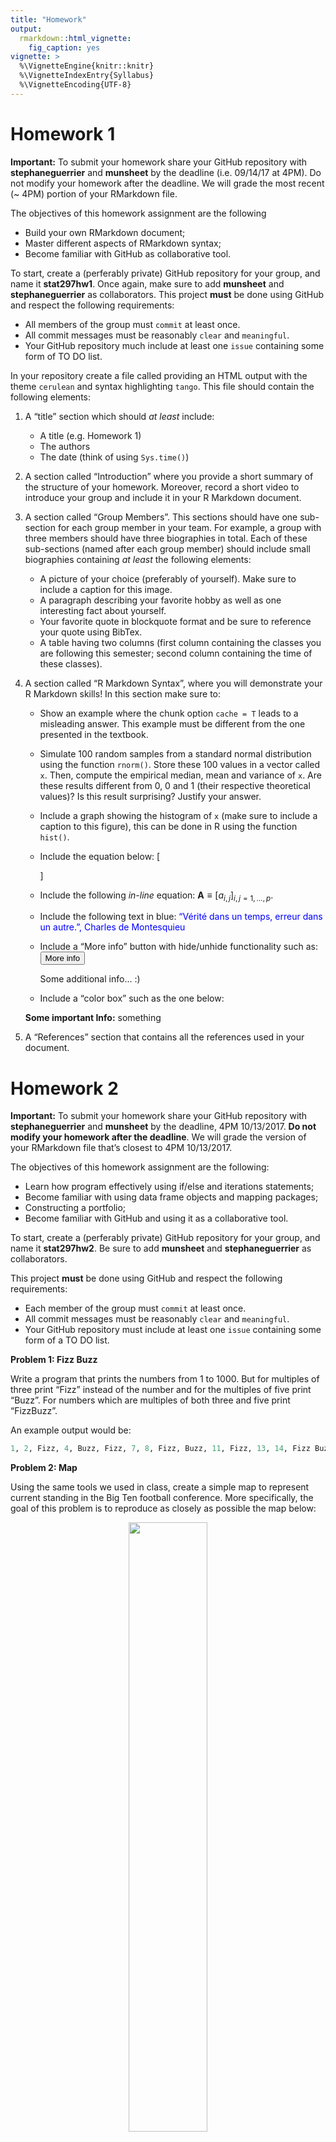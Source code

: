 ```yaml
---
title: "Homework"
output: 
  rmarkdown::html_vignette:
    fig_caption: yes
vignette: >
  %\VignetteEngine{knitr::knitr}
  %\VignetteIndexEntry{Syllabus}
  %\VignetteEncoding{UTF-8}
---
```


# Homework 1


<div class="alert alert-info">
  <strong>Important:</strong> To submit your homework share your GitHub repository with **stephaneguerrier** and **munsheet** by the deadline (i.e. 09/14/17 at 4PM).  Do not modify your homework after the deadline. We will grade the most recent (~ 4PM) portion of your RMarkdown file. 
</div>


The objectives of this homework assignment are the following

- Build your own RMarkdown document; 
- Master different aspects of RMarkdown syntax;
- Become familiar with GitHub as collaborative tool.

To start, create a (perferably private) GitHub repository for your group, and name it **stat297hw1**. Once again, make sure to add **munsheet** and **stephaneguerrier** as collaborators. This project **must** be done using GitHub and respect the following requirements:

- All members of the group must `commit` at least once. 
- All commit messages must be reasonably `clear` and `meaningful`.   
- Your GitHub repository much include at least one `issue` containing some form of TO DO list. 

In your repository create a file called \textbf{HW1.Rmd} providing an HTML output with the theme `cerulean` and syntax highlighting `tango`. This file should contain the following elements:

1. A "title" section which should *at least* include:
    - A title (e.g. Homework 1) 
    - The authors 
    - The date (think of using `Sys.time()`)

2. A section called "Introduction" where you provide a short summary of the structure of your homework. Moreover, record a short video to introduce your group and include it in your R Markdown document.

3. A section called "Group Members". This sections should have one sub-section for each group member in your team. For example, a group with three members should have three biographies in total. Each of these sub-sections (named after each group member) should include small biographies containing *at least* the following elements:

    - A picture of your choice (preferably of yourself). Make sure to include a caption for this image. 
    -  A paragraph describing your favorite hobby as well as one interesting fact about yourself.
    - Your favorite quote in blockquote format and be sure to reference your quote using BibTex.
    - A table having two columns (first column containing the classes you are following this semester; second column containing the time of these classes).

4. A section called "R Markdown Syntax", where you will demonstrate your R Markdown skills! In this section make sure to: 

    - Show an example where the chunk option `cache = T` leads to a misleading answer. This example must be different from the one presented in the textbook.
    - Simulate 100 random samples from a standard normal distribution using the function `rnorm()`. Store these 100 values in a vector called `x`. Then, compute the empirical median, mean and variance of `x`. Are these results different from 0, 0 and 1 (their respective theoretical values)? Is this result surprising? Justify your answer. 
    - Include a graph showing the histogram of `x` (make sure to include a caption to this figure), this can be done in R using the function `hist()`.
    - Include the equation below: 
\[
	\begin{aligned}
			 \mathbb{E} \left[ \text{var} \left\{
                             \boldsymbol{v}_1\left(
                               \hat{\boldsymbol{\theta}},n\right) \big|
                             \hat{\boldsymbol{\theta}} \right\}  \right] 
&=
                         \text{var} \left\{ \mathbf{v}_1\left(
                             \boldsymbol{\theta}_0,n\right)  \right\}  +
                         \mathbb{E} \left[\mathcal{O}_p\left\{
{\bf D}_1(\boldsymbol{\theta}^*,n)(\hat{\boldsymbol{\theta}} - \boldsymbol{\theta}_{0}), 
\dots,
{\bf D}_p(\boldsymbol{\theta}^*,n)(\boldsymbol{\theta} - \boldsymbol{\theta}_{0})
\right\}\right]\\
			&= \text{var} \left\{ \mathbf{v}_1\left( \boldsymbol{\theta}_0,n\right)  \right\}  + \mathcal{O}\left(n^{-2}\right).
	\end{aligned}
\]

    - Include the following *in-line* equation: $\mathbf{A} \equiv \left[a_{i,j}\right]_{i,j = 1, \ldots, p}$.
    - Include the following text in blue\textbf{blue}: <font color="blue">"Vérité dans un temps, erreur dans un autre.", Charles de Montesquieu</font>
    - Include a "More info" button with hide/unhide functionality such as:
    <button data-toggle="collapse" data-target="#demo">More info</button>
<div id="demo" class="collapse">
Some additional info... :)
</div> 
    - Include a "color box" such as the one below:
    
    <div class="alert alert-success">
  <strong>Some important Info:</strong> something
</div>

5. A "References" section that contains all the references used in your document.

# Homework 2

<div class="alert alert-info">
  <strong>Important:</strong> To submit your homework share your GitHub repository with **stephaneguerrier** and **munsheet** by the deadline, 4PM 10/13/2017.  **Do not modify your homework after the deadline**. We will grade the version of your RMarkdown file that's closest to 4PM 10/13/2017.
</div>

The objectives of this homework assignment are the following:

- Learn how program effectively using if/else and iterations statements; 
- Become familiar with using data frame objects and mapping packages;
- Constructing a portfolio;
- Become familiar with GitHub and using it as a collaborative tool.

To start, create a (perferably private) GitHub repository for your group, and name it **stat297hw2**. Be sure to add **munsheet** and **stephaneguerrier** as collaborators. 

This project **must** be done using GitHub and respect the following requirements:

- Each member of the group must `commit` at least once. 
- All commit messages must be reasonably `clear` and `meaningful`.   
- Your GitHub repository must include at least one `issue` containing some form of a TO DO list. 

**Problem 1: Fizz Buzz** 

Write a program that prints the numbers from 1 to 1000. But for multiples of three print "Fizz" instead of the number and for the multiples of five print "Buzz". For numbers which are multiples of both three and five print "FizzBuzz".

An example output would be: 

```r
1, 2, Fizz, 4, Buzz, Fizz, 7, 8, Fizz, Buzz, 11, Fizz, 13, 14, Fizz Buzz, 16, 17, Fizz, 19, Buzz, Fizz, 22, 23, Fizz, Buzz, 26, Fizz, 28, 29, Fizz Buzz, 31, 32, Fizz, 34, Buzz, Fizz, ...
```


**Problem 2: Map**

Using the same tools we used in class, create a simple map to represent current standing in the Big Ten football conference. More specifically, the goal of this problem is to reproduce as closely as possible the map below:

<center>![](hw2_map.png){width=50%}</center>

Note that the code below was used to download the data needed for this graph:

```r
library(maps)
library(ggmap)
library(rvest)

# Define webpage
big10 = read_html("http://www.bigten.org/library/stats/fb-confsked.html#standings")

# Get uni names
big10 %>% 
    html_nodes(".b1gfbstats:nth-child(9) td:nth-child(1) , .b1gfbstats:nth-child(6) td:nth-child(1)") %>% 
    html_text() -> uni_name
uni_name = paste(uni_name,"University")

# Find uni locations
uni_coord = data.frame(geocode(uni_name))

# Get win rate
big10 %>% 
    html_nodes("td:nth-child(7)") %>%
    html_text() -> uni_wp
uni_coord$wp = 100*as.numeric(uni_wp[1:length(uni_name)])

# Get division
uni_coord$conf = rep(c("East Division","West Division"), each = length(uni_name)/2)
```

**Problem 3: 3D-random walks**

In this problem you will program a three-dimensional random walk. For this purpose we will consider a three-dimensional space where we let $\mathbf{X}_0 = [0 \;\; 0\;\; 0]^T$ denote the starting point of our process. Suppose that there exist a sequence of random variables $U_1, \cdots, U_B$ such $U_t \stackrel{iid}{\sim} \mathcal{U}(0,1)$. Then, we let the position at time $t$ (where $1 \leq t \leq B$) be given by

\[
\mathbf{X}_t = \mathbf{X}_{t - 1} + \mathbf{f}(U_t), 
\]

where

\[
\mathbf{f}(U_t) = \left\{
	\begin{array}{ll}
		[\phantom{-}1 \; \,\;\phantom{-}0 \; \,\;\phantom{-}0]^T  & \mbox{if } U_t \leq a_1 \\
		[     -1      \; \,\;\phantom{-}0 \; \,\;\phantom{-}0]^T  & \mbox{if } U_t \in (a_1, \, a_2] \\
		[\phantom{-}0 \; \,\;\phantom{-}1 \; \,\;\phantom{-}0]^T  & \mbox{if } U_t \in (a_2, \, a_3] \\
		[\phantom{-}0 \; -1       \; \,\;\phantom{-}0]^T  & \mbox{if } U_t \in (a_3, \, a_4] \\
		[\phantom{-}0 \; \,\;\phantom{-}0 \; \,\;\phantom{-}1]^T  & \mbox{if } U_t \in (a_4, \, a_5] \\
		[\phantom{-}0 \; \,\;\phantom{-}0 \; -1]^T  & \mbox{if } U_t > a_5. \\
	\end{array}
\right.
\]

So for example, if we consider $B = 2$, $a_i = \frac{i}{6}$, $U_1 = 0.12$ and $U_2 = 0.81$ then we have

\[\mathbf{X}_1 = \mathbf{X}_0 + \mathbf{f}(U_t = 0.12) = \left[
\begin{matrix}
0\\
0\\
0\\
\end{matrix}\right] + \left[
\begin{matrix}
1\\
0\\
0\\
\end{matrix}\right] = \left[
\begin{matrix}
1\\
0\\
0\\
\end{matrix}\right]. \]

and

\[\mathbf{X}_2 = \mathbf{X}_1 + \mathbf{f}(U_t = 0.81) = \left[
\begin{matrix}
1\\
0\\
0\\
\end{matrix}\right] + \left[
\begin{matrix}
0\\
0\\
1\\
\end{matrix}\right] = \left[
\begin{matrix}
1\\
0\\
1\\
\end{matrix}\right]. \]


- **(a)** Using the same idea, simulate a three-dimensional random walk with $B = 10^4$, $a_i = \frac{i}{6}$ and with $U_t$ being obtained as follows

```r
B <- 10^4
set.seed(1982)
Ut <- runif(B)
head(Ut)
```

Therefore, $U_t$ corresponds to the *t*-th element `Ut`. Using the characteristics, show that

\[
X_B = \left[\begin{matrix}
\phantom{-}26\\
          -44\\
\phantom{-}26\\
\end{matrix}\right],
\]

and provide a graphical respresentation of your random walk. For example, you can produce a graph similar to the one below which is based on the function `segments3D` from the `plot3D` package. Note that the red and blue points indicate, respectively the starting and end points of the random walk.

<center>![](hw2_2a.png){width=50%}</center>

- **(b)** Repeat what you have in part **(a)** but with $B = 10^5$, $a_i = 0.99 \frac{i}{6}$ and with $U_t$ being obtained as follows

```r
B <- 10^5
set.seed(2000)
Ut <- runif(B)
head(Ut)
```

You should obtain

\[
X_B = \left[\begin{matrix}
\phantom{-}142\\
-133\\
-899\\
\end{matrix}\right],
\]

and produce a graph similar to:

<center>![](hw2_2b.png){width=50%}</center>

- **(c) - bonus:** Show that using the setting of part **(b)** we have:

\[\mathbb{E} \left[ X_B \right] = \left[\begin{matrix}
0\\
0\\
-0.01 B\\
\end{matrix}\right]. \]

Does this result make sense given the end of the process simulated in part **(b)**

- **(d) - bonus** Create a video to show how a random walk changes in time (an example is provided in file "RW3D.html" posted on piazza).

Below create a video as a HTML file. More information can be shown by looking into the `animation` package. This can, however be done in a video taken in any way and is more free form. 

```r
htmltools::includeHTML("RW3D.html") 
```

```r
library(animation)
ani.options(interval=.05)
B = 500
Xt = RW3D(B = B)

saveHTML({
  for (i in 1:(B-1)) {
    Yt = Xt[,1:(i+1)]
    class(Yt) = "RW3D"
    plot(Yt)
  }
}, htmlfile = "RW3D.html")
```


**Problem 4: Construct a portfolio**

Suppose that you are working in an investment firm company as a quantitative analyst. Your boss gives you the task of creating a portfolio for one of your clients. The client wants to find the portfolio with the smallest variance that satisfies the following constraints:
  
- Invest exactly $1,000,000.
- Only invest in stocks that are in the S&P500 index.
- Spend less than $100 in execution.

Your execution fees (i.e. the cost of buying shares) are given by $C_i = \max \left(\$40, \$ 0.0001 \cdot X_i \right)$ for each transaction where $X_i$ represent the amount of money you wish to invest in stock $i$. For example, if you want to invest 30% and 70% in stocks A and B your total cost would be

\[
  \text{Cost} = C_1 + C_2 = \max \left(\$40, \$ 0.0001 \cdot 0.3 \cdot  10^6  \right) + \max \left(\$40, \$ 0.0001 \cdot 0.7 \cdot  10^6  \right) = \max(\$40, \$30) + \max(\$40, \$70) = \$40 + \$70 = \$110.
  \]

Note that $\sum_i X_i = \$1,000,000$. Therefore, your boss want you to compute all possible portfolios that satify the client's constraints, represent them graphically as (for example) in the graph below and find the weight of the best (i.e. minimum variance) portfolio. 

<center>![](hw2_portfolio.png){width=50%}</center>

To help complete this task your boss tells you to use **3 years** of historical data and gives you this code to download the data you will need:

```r
library(quantmod)
library(rvest)
sp500 <- read_html("https://en.wikipedia.org/wiki/List_of_S%26P_500_companies")

sp500 %>% 
html_nodes(".text") %>% 
html_text() -> ticker_sp500

SP500_symbol <- ticker_sp500[(1:499)*2+1]
SP500_symbol[SP500_symbol == "BRK.B"] <- "BRK-B"
SP500_symbol[SP500_symbol == "BF.B"] <- "BF-B"
```

He also mentioned that the function `get()` could be useful for this project and provides you with the example below: 

```r
library(quantmod)
today <- Sys.Date()
three_year_ago <- seq(today, length = 2, by = "-3 year")[2]
stocks_tickers <- c("AAPL", "MSFT")
getSymbols(stocks_tickers, from = three_year_ago, to = today)
nb_ticker <- length(stocks_tickers)
var_stocks <- rep(NA, nb_ticker)
names(var_stocks) <- stocks_tickers

for (i in 1:nb_ticker){
Xt = na.omit(ClCl(get(stocks_tickers[i])))
stocks_tickers[i] = var(Xt)
}
stocks_tickers
```


# Homework 3


<div class="alert alert-info">
  <strong>Important:</strong> To submit your homework share your GitHub repository with **stephaneguerrier** and **munsheet** by the deadline, 4PM 11/17/2017.  **Do not modify your homework after the deadline**. We will grade the version of your RMarkdown file that's closest to 4PM 11/17/2017.
</div>


The objectives of this homework assignment are the following:

- Become competent at programming effectively using if/else and iterations statements; 
- Learn how program effectively using functions and think like a programmer; 
- Become familiar with GitHub and using it as a collaborative tool.


To start, create a (preferably private) GitHub repository for your group and be sure to add **munsheet** and **stephaneguerrier** as collaborators. 

This project **must** be done using GitHub and respect the following requirements:

- Your repository must be named **stat297hw3**.
- Each member of the group must `commit` at least once. 
- All commit messages must be reasonably `clear` and `meaningful`.   
- Your GitHub repository must include at least one `issue` containing some form of a TO DO list. 


**Problem 1: Finding $\pi$**

```r
make_circle = function(center = c(0,0), radius = 1,  nb_step = 300, col = "darkblue", fill = NULL, lty = 1){
  my_points = seq(from = 0, to = 2*pi, length.out = nb_step)
  coords = cbind(radius*cos(my_points) + center[1], radius*sin(my_points) + center[2])
  lines(coords, col = col, lty = lty)
  if (!is.null(fill)){
    polygon(c(coords[,1]), c(coords[,2]), col = fill, border = NULL)
  }
}

make_square = function(bottom_left = c(-1,-1), side = 2, col = "darkblue", fill = NULL){
  lines(c(bottom_left, bottom_left), c(bottom_left + side, bottom_left), col = col)
  lines(c(bottom_left + side, bottom_left), c(bottom_left + side, bottom_left + side), col = col)
  lines(c(bottom_left + side, bottom_left + side), c(bottom_left, bottom_left + side), col = col)
  lines(c(bottom_left, bottom_left + side), c(bottom_left, bottom_left), col = col)
  if (!is.null(fill)){
    polygon(c(bottom_left, bottom_left+side, bottom_left+side, bottom_left), c(bottom_left, bottom_left, bottom_left+side, bottom_left+side), border = NULL, col = fill)
  }
}

inside_unit_circle = function(x){
  # Compute squared distance from center
  d = x[1]^2 + x[2]^2
  (d < 1)
}

find_pi = function(B = 5000, seed = 10, make_plot = TRUE){
  # Control seed
  set.seed(seed)
  
  # Simulate B points
  point = matrix(runif(2*B, -1, 1), B, 2)
  
  # Compute the number of points inside unit circle
  nb_inside = apply(point, 1, inside_unit_circle)
  pi_hat = sum(nb_inside)/B
  
  # Make plot
  if (make_plot){
    plot(NA, xlim = c(-1.1,1.1), ylim = c(-1.1,1.1), xlab = "x", ylab = "y")
    make_square()
    cols = hcl(h = seq(15, 375, length = 3), l = 65, c = 100, alpha = 0.2)[1:2]
    grid()
    for (i in 1:B){
      points(point[i,1], point[i,2], pch = 16, col = cols[1 + nb_inside[i]])
    }
    make_circle()
  }
  
  # return estimated value of pi
  return(4*pi_hat)
}
```

In this exercise, we will consider a Monte-Carlo approach to find the value of $\pi$. First, we consider the square below which has an area of 4. Second, we draw a unit circle inside of this square. 

```r
par(mfrow=c(1,2))
plot(NA, xlim = c(-1.1,1.1), ylim = c(-1.1,1.1), xlab = "x", ylab = "y")
make_square()
plot(NA, xlim = c(-1.1,1.1), ylim = c(-1.1,1.1), xlab = "x", ylab = "y")
make_square()
make_circle(col= "red")
```

Since this circle has a unit radius, its area is simply $\pi$. Remember that the area of a circle is $\pi r^2$ and in this case $r=1$. A possible method estimate the area of this circle is the following. Let us consider $B$ points such that $\mathbf{Z}_i = [X_i \;\; Y_i]^T \in \mathbb{R}^2, \; i = 1,..., B$ denotes the coordinate of the $i$-th point. Next, we assume that $X_i \sim \mathcal{U}(-1,1)$ (i.e. a uniform distribution between -1 and 1) and $Y_i \sim  \mathcal{U}(-1,1)$. Using these definitions we propose the following estimator of $\pi$:

\[
\hat{\pi} = \text{area of the square } \times \frac{\text{number of points in circle}}{\text{total number of points}} = 4 \frac{\sum_{i = 1}^B \mathbb{I}(X_i^2 + Y_i^2 \leq 1)}{B},
\]

where

\[
\mathbb{I}(X_i^2 + Y_i^2 \leq 1) = \left\{
	\begin{array}{ll}
		1  & \mbox{if } X_i^2 + Y_i^2 \leq 1, \\
		0 & \mbox{otherwise.}
	\end{array}
\right.
\]

 
To understand why this method might work, let us show that

\[
\mathbb{E}\left[\hat{\pi}\right] = \pi.
\]

To prove this result, we start by noticing that

\[
f_{X,Y}(x,y) = f_X(x) f_Y(y) =  \left\{
	\begin{array}{ll}
		1/4  & \mbox{if } x \in [-1,1] \text{ and } y \in [-1,1], \\
		0 & \mbox{otherwise.}
	\end{array}
\right.
\]

Then, we obtain

\[
\begin{aligned}
\mathbb{E}\left[\mathbb{I}(X_i^2 + Y_i^2 \leq 1)\right] &= \mathbb{P}\left(x_i^2 + y_i^2 \leq 1\right) = \iint_{x^2 + y^2 \leq 1}  f_{X,Y}(x,y) dx dy = \frac{1}{4} \iint_{x^2 + y^2 \leq 1} dx dy \\
& = \frac{1}{4} \int_{r = 0}^1 \int_{\theta = 0}^{2\pi} r d\theta dr = \frac{\pi}{2} \int_{r = 0}^1  r dr = \frac{\pi}{4}.
\end{aligned}
\]

Therefore, we have 

\[
\mathbb{E}\left[\hat{\pi}\right] = \mathbb{E}\left[4 \frac{\sum_{i = 1}^B \mathbb{I}(X_i^2 + Y_i^2 \leq 1)}{B}\right] =4 \mathbb{E}\left[\mathbb{I}(X_i^2 + Y_i^2 \leq 1)\right]= 4 \frac{\pi}{4} = \pi.
\]

If you want to know more about of $X^2 + Y^2$ (i.e. the sum of independent squared uniform random variable), which has a really surprising distribution, here is an interesting article: "[Sum of squares of uniform random variables](http://www.sciencedirect.com/science/article/pii/S0167715217302018)" by Ishay Weissman.

**Goal** 

The goal of this homework is for you to program a function that would compute $\hat{\pi}$. Your function should be called `find_pi()` and should have three inputs, i.e.

- `B`: the number of points (use 5000 as default value),
- `seed`: a number to control the generation of random numbers (use 10 as default value),
- `make_plot`: a Boolean value to control whether or not a graph should be made (see below for details and use TRUE as default).

Your function should look like:

```r
find_pi = function(B = 5000, seed = 10, make_plot = TRUE){
  # Control seed
  set.seed(seed)
  
  # Simulate B points
  point = matrix(runif(2*B, -1, 1), B, 2)
  
 ...
 
 return(hat_pi)
}
```

The function should output the area within the circle that was created, and in the case where `make_plot` is `TRUE` you should produce a graph that plots the box and the circle that was explained earlier. In addition, the `B` points should also be plotted accordingly, with two distinct colors for inside the circle and outside the circle. Below we have an example of calling this function.

```r
find_pi(make_plot = TRUE)
```

Here we run the same function, but plot more points as `B` to make a more closer estimate to $\pi$.

```r
find_pi(B = 10^8, make_plot = FALSE)
```

Should return the value of 3.141747, which is a fairly good approximation of $\pi$. Since you will be use the same seed you should obtain the exact same result.

**Problem 2: Satellite Navigation System**

```r
is_on_earth = function(x0, y0){
  sqrt(x0^2 + y0^2) < 200
}

get_distance = function(x0, y0, epsilon){
  x = c(-300, 300, 0)
  y = c( 300, 300, -300)
  d = sqrt((x0 - x)^2 + (y0 - y)^2) + epsilon
  return(d)
}

obj_gnss = function(theta, distance){
  x = c(-300, 300, 0)
  y = c( 300, 300, -300)
  x0 = theta[1]
  y0 = theta[2]
  epsilon = theta[3]
  sum(((x0 - x)^2 + (y0 - y)^2 - (distance - epsilon)^2)^2)
}

get_position = function(distance, start = rep(0, 3)){
  if (is.matrix(distance)){
    nb_points = dim(distance)[1]
    results = matrix(NA, nb_points, 3)
    for (i in 1:nb_points){
      results[i,] = optim(start, obj_gnss, distance = distance[i,])$par[1:3]
    }
    class(results) = "gnssmat"
  }else{
    results = optim(start, obj_gnss, distance = distance)
    results[[6]] = distance
    names(results) = c(names(results)[1:5], "distance")
    class(results) = "gnssvect"
  }
  results
}

plot.gnssvect = function(position, show.distance = FALSE, add = FALSE){
  cols = hcl(h = seq(15, 375, length = 4), l = 65, c = 100)[1:3]
  
  if (add == FALSE){
    cols_trans = hcl(h = seq(15, 375, length = 4), l = 65, c = 100, alpha = 0.75)[1:3]
    plot(NA, xlim = c(-310, 310), ylim = c(-310, 310), xlab = "x", ylab = "y")
    grid()
    make_circle(fill = "lightgrey", radius = 200)
    make_circle(radius = 20, center = c(-300, 300), col = "red", fill = cols[1])
    make_circle(radius = 20, center = c(300, 300), col = "red", fill = cols[2])
    make_circle(radius = 20, center = c(0, -300), col = "red", fill = cols[3])
  
    if (show.distance == TRUE){
      make_circle(radius = position$distance[1], center = c(-300, 300), col = cols_trans[1])
      make_circle(radius = position$distance[2], center = c(300, 300), col = cols_trans[2])
      make_circle(radius = position$distance[3], center = c(0, -300), col = cols_trans[3])
    }
  }
  points(position$par[1], position$par[2], pch = "x", cex = 1.3, col = "orange2")
}


plot.gnssmat = function(position){
  cols = hcl(h = seq(15, 375, length = 4), l = 65, c = 100)[1:3]
  cols_trans = hcl(h = seq(15, 375, length = 4), l = 65, c = 100, alpha = 0.75)[1:3]
  plot(NA, xlim = c(-310, 310), ylim = c(-310, 310), xlab = "x", ylab = "y")
  grid()
  make_circle(fill = "lightgrey", radius = 200)
  make_circle(radius = 20, center = c(-300, 300), col = "red", fill = cols[1])
  make_circle(radius = 20, center = c(300, 300), col = "red", fill = cols[2])
  make_circle(radius = 20, center = c(0, -300), col = "red", fill = cols[3])
  
  for (i in 1:dim(position)[1]){
    points(position[i,1], position[i,2], pch = "x", cex = 1.3, col = "orange2")
  }
}

summary.gnssvect = function(position){
  cat("The estimated position is:\n")
  cat("X = ")
  cat(round(position$par[1],4))
  cat("\n")
  cat("Y = ")
  cat(round(position$par[2],4))
  cat("\n\n")
}
```

Global Navigation Satellite Systems or GNSS are systems with global coverage that uses satellites to provide autonomous geo-spatial positioning. They allow small electronic receivers to determine their location (longitude, latitude, and altitude/elevation) to high precision (within a few meters) using time signals (i.e. "distances" informally speaking) transmitted along a line of sight by radio from satellites. Currently, there exist only three global operational GNSS, the United States' Global Positioning System (GPS), Russia's GLONASS and the European Union's Galileo. However, China is in the process of expanding its regional BeiDou Navigation Satellite System into a global system by 2020. Other countries, such as India, France or Japan are in the process of developing regional and global systems.

Obviously, GNSS are very complex systems and in this exercise we will consider an **extremely simplified** setting to illustrate the basic concepts behind satellite positioning. If you are interested in learning more about GNSS, an excellent introduction to get started this topics can be found here: "[An Introduction to GNSS](http://www.borealisprecision.com/pdf/An_Introduction_to_GNSS.pdf)". 

For simplicity, let us start by assuming that the earth is a motionless perfect circle in a two-dimensional space. Next, we assume that three motionless GNSS-like satellites are placed around the earth. The position of these satellites is assumed to be known and we will assume that there are synchronized (i.e. they all have the same "time"). Our simplified setting can be represented as follows:

```r
cols = hcl(h = seq(15, 375, length = 4), l = 65, c = 100)[1:3]

plot(NA, xlim = c(-310, 310), ylim = c(-310, 310), xlab = "x", ylab = "y")
grid()
make_circle(fill = "lightgrey", radius = 200)
make_circle(radius = 20, center = c(-300, 300), col = "red", fill = cols[1])
make_circle(radius = 20, center = c(300, 300), col = "red", fill = cols[2])
make_circle(radius = 20, center = c(0, -300), col = "red", fill = cols[3])
text(-170, -200, "Flat Earth")
text(-210, 300, "Satellite 1", col = cols[1])
text(200, 300, "Satellite 2", col = cols[2])
text(90, -300, "Satellite 3", col = cols[3])
```

Now, suppose that you are somewhere on our flat earth with a GNSS-like receiver. The way you will be able to compute your position with such system is by first determining the distance (or a closely related notion) between yourself and with each satellite. The computation of these distances is done by comparing the time at which a signal is emitted by a satellite and the time at which it is received by your device. More precisely, let $t_e^{(i)}$ and $t_r^{(i)}$ denote, respectively, the times at which a signal is emitted and received for satellite $i$. To simplify further, in our problem we will assume that $t_e^{(i)}$ is known as the clock in each satellite is assumed to be "perfect". However, the clock in our device is not perfect and $t_r^{(i)}$ is estimated by $\hat{t}_r^{(i)}$ which represents the time recorded by your receiver. Since all satellites are assumed to be synchronized by can write

\begin{equation}
\hat{t}_r^{(i)} = t_r^{(i)} + \Delta t.
\end{equation}

Note that $\Delta t$ (i.e. the time difference) is the same for all satellite as it doesn't depends on $i$. Using this simple result as well as the times $\hat{t}_r^{(i)}$ and ${t}_e^{(i)}$, we can compute the estimated distance between us and the $i$-th satellite as follows:

\[
\hat{d}_i = c\left[(t_r^{(i)} + \Delta t) - t_e^{(i)}\right] = \underbrace{c\left(t_r^{(i)}  - t_e^{(i)}\right)}_{d_i} + \underbrace{c \Delta t}_{\varepsilon} = d_i + \varepsilon,
\]

where $c$, $d_i$ and $\varepsilon$ denote, respectively, the speed of the signal, the true distance between us and the $i$-th satellite, and the measurement error. Therefore, our setting can be represented as


```r
cols = hcl(h = seq(15, 375, length = 4), l = 65, c = 100)[1:3]

plot(NA, xlim = c(-310, 310), ylim = c(-310, 310), xlab = "x", ylab = "y")
grid()
make_circle(fill = "lightgrey", radius = 200)
make_circle(radius = 20, center = c(-300, 300), col = "red", fill = cols[1])
make_circle(radius = 20, center = c(300, 300), col = "red", fill = cols[2])
make_circle(radius = 20, center = c(0, -300), col = "red", fill = cols[3])
points(100, 87, pch = "x", cex = 1.3)
lines(c(-300, 100), c(300, 87), col = cols[1], lty = 2)
lines(c(300, 100), c(300, 87), col = cols[2], lty = 2)
lines(c(0, 100), c(-300, 87), col = cols[3], lty = 2)
text(-170, -200, "Flat Earth")
text(-210, 300, "Satellite 1", col = cols[1])
text(200, 300, "Satellite 2", col = cols[2])
text(90, -300, "Satellite 3", col = cols[3])
text(-180, 200, "dist 1", col = cols[1])
text(220, 160, "dist 2", col = cols[2])
text(100, -100, "dist 3", col = cols[3])
text(0, 87, "Your position", col = "black")
```

Next, we let $(x_i, y_i), \, i = 1,2,3$ denote the position of satellite $i$. These coordinates of these points are given in the table below:

<center>

+--------+-------------------+-------------------+
|  $i$   | $\phantom{-3}x_i$ | $\phantom{-3}y_i$ |
+========+===================+===================+
| $1$    | $-300$            | $\phantom{-}300$  |
+--------+-------------------+-------------------+
| $2$    | $\phantom{-}300$  | $\phantom{-}300$  |
+--------+-------------------+-------------------+
| $3$    | $\phantom{-30}0$  |   $-300$          |
+--------+-------------------+-------------------+

</center>

Finally, we let $(x_0, y_0)$ denote our position. Then, we have that

\[
d_i = \sqrt{\left(x_i - x_0\right)^2 + \left(y_i - y_0\right)^2}.
\]

However, $d_i$ is unknown but found earlier that $d_i = \hat{d}_i - \varepsilon$ and by replacing it in the previous equation, we obtain the following system of equations

\[
\begin{aligned}
\left(x_1 - x_0\right)^2 + \left(y_1 - y_0\right)^2 &= \left(\hat{d}_1 - \varepsilon\right)^2\\
\left(x_2 - x_0\right)^2 + \left(y_2 - y_0\right)^2 &= \left(\hat{d}_2 - \varepsilon\right)^2\\
\left(x_3 - x_0\right)^2 + \left(y_3 - y_0\right)^2 &= \left(\hat{d}_3 - \varepsilon\right)^2.
\end{aligned}
\]

This system of equations "contrains" our problem and allows us to estimate $x_0$, $y_0$ and $\varepsilon$. While there exist several methods to solve such estimation problem, the most common is known as a "least-square adjustement" and will used in this exercise. For this purpose, we let

\[
\boldsymbol{\theta} = \left[x_0 \;\; y_0\;\; \varepsilon\right]^T \in \boldsymbol{\Theta},
\]

then we can estimate our position using the following approach:

\[
\hat{\boldsymbol{\theta}} = \operatorname{argmin}_{\boldsymbol{\theta} \in \boldsymbol{\Theta}} \; \sum_{i=1}^3 \; \left[\left(x_i - x_0\right)^2 + \left(y_i - y_0\right)^2 - \left(\hat{d}_i - \varepsilon\right)^2\right]^2.
\]

**Goal**

The goal of this problem is to construct a function that would take a matrix of positions as input and compute your position (i.e. compute $\hat{\boldsymbol{\theta}}$ as described above). This function should return a object of an approriate class having a custom `plot` and `summary` functions. For example, suppose that we observe the following distances:

\[
\begin{aligned}
\hat{d}_1 &= 449.2136\\
\hat{d}_2 &= 284.8427\\
\hat{d}_3 &= 414.3106
\end{aligned}
\]

then you should replicate (approximately) the following results: 

```r
position = get_position(c(453.2136, 288.8427, 418.3106))
summary(position)
```

```r
plot(position)
```

Moreover, if your function is given a matrix as input you should be able to produce the following result: (notice this is a smiley face!)

```r
p1 = c(80, 50)
p2 = c(-80, 50)
p3 = c(0, -20)
p4 = c(0, -120)
p5 = c(30, -115)
p6 = c(-30, -115)
p7 = c(60, -100)
p8 = c(-60, -100)
p9 = c(90, -70)
p10 = c(-90, -70)

dist_mat = matrix(NA, 10, 3)
dist_mat[1,] = get_distance(p1[1], p1[2], rnorm(1,4,0.05))
dist_mat[2,] = get_distance(p2[1], p2[2], rnorm(1,4,0.05))
dist_mat[3,] = get_distance(p3[1], p3[2], rnorm(1,4,0.05))
dist_mat[4,] = get_distance(p4[1], p4[2], rnorm(1,4,0.05))
dist_mat[5,] = get_distance(p5[1], p5[2], rnorm(1,4,0.05))
dist_mat[6,] = get_distance(p6[1], p6[2], rnorm(1,4,0.05))
dist_mat[7,] = get_distance(p7[1], p7[2], rnorm(1,4,0.05))
dist_mat[8,] = get_distance(p8[1], p8[2], rnorm(1,4,0.05))
dist_mat[9,] = get_distance(p9[1], p9[2], rnorm(1,4,0.05))
dist_mat[10,] = get_distance(p10[1], p10[2], rnorm(1,4,0.05))
```

```r
dist_mat
```

```r
position = get_position(dist_mat)
plot(position)
```




```r
cols = hcl(h = seq(15, 375, length = 4), l = 65, c = 100)[1:3]

plot(NA, xlim = c(-310, 310), ylim = c(-310, 310), xlab = "x", ylab = "y")
grid()
make_circle(fill = "lightgrey", radius = 200)
make_circle(radius = 20, center = c(-300, 300), col = "red", fill = cols[1])
make_circle(radius = 20, center = c(300, 300), col = "red", fill = cols[2])
make_circle(radius = 20, center = c(0, -300), col = "red", fill = cols[3])
points(100, 87, pch = "x", cex = 1.3)
lines(c(-300, 100), c(300, 87), col = cols[1], lty = 2)
lines(c(300, 100), c(300, 87), col = cols[2], lty = 2)
lines(c(0, 100), c(-300, 87), col = cols[3], lty = 2)
text(-170, -200, "Flat Earth")
text(-210, 300, "Satellite 1", col = cols[1])
text(200, 300, "Satellite 2", col = cols[2])
text(90, -300, "Satellite 3", col = cols[3])
text(-180, 200, "dist 1", col = cols[1])
text(220, 160, "dist 2", col = cols[2])
text(100, -100, "dist 3", col = cols[3])
text(0, 87, "Your position", col = "black")
sat3 = c(0, -300)
pos = c(100, 87)
make_circle(radius = sqrt(sum((sat3 - pos)^2)) - 15, center = sat3, col = cols[3], lty = 3)
make_circle(radius = sqrt(sum((sat3 - pos)^2)) + 15, center = sat3, col = cols[3], lty = 3)
make_circle(radius = sqrt(sum((sat3 - pos)^2)), center = sat3, col = cols[3])

sat2 = c(300, 300)
pos = c(100, 87)
make_circle(radius = sqrt(sum((sat2 - pos)^2)) - 15, center = sat2, col = cols[2], lty = 3)
make_circle(radius = sqrt(sum((sat2 - pos)^2)) + 15, center = sat2, col = cols[2], lty = 3)
make_circle(radius = sqrt(sum((sat2 - pos)^2)), center = sat2, col = cols[2])

sat1 = c(-300, 300)
pos = c(100, 87)
make_circle(radius = sqrt(sum((sat1 - pos)^2)) - 15, center = sat1, col = cols[1], lty = 3)
make_circle(radius = sqrt(sum((sat1 - pos)^2)) + 15, center = sat1, col = cols[1], lty = 3)
make_circle(radius = sqrt(sum((sat1 - pos)^2)), center = sat1, col = cols[1])
```

Good luck! 

